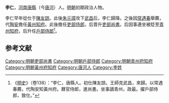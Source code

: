 '''李仁'''，[[河南|河南]][[唐縣|唐縣]]（今[[唐河|唐河]]）人。[[明朝|明朝]]初期政治人物。

李仁早年從仕于[[陳友諒|陳友諒]]。此後[[朱元璋|朱元璋]]攻下[[武昌|武昌]]后，李仁歸降。之後因[[常遇春|常遇春]]舉薦，代[[陶安|陶安]]擔任[[黃州|黃州]][[知府|知府]]。此後擔任[[吏部侍郎|吏部侍郎]]，后晋升[[吏部尚書|吏部尚書]]。后因事連坐被貶至[[青州|青州]][[知府|知府]]，后升任[[戶部侍郎|戶部侍郎]]<ref>《[[明史|明史]]》（卷138）：“李仁，唐縣人。初仕陳友諒。王師克武昌，來歸。以常遇春薦，代陶安知黃州府。曆官侍郎，進尚書。坐事謫青州，政最。擢戶部侍郎，致仕。”</ref>。

==参考文献==
{{wikisource|明史/卷138}}
<div class="references-small">
<references />
</div>

{{start box}}
{{s-off}}
{{s-before|[[陶安|陶安]]}}
{{s-title|韓宋黃州知州→明朝黃州府知府|龍鳳年間－1370年}}
{{s-vacant||next=[[石磷|石磷]]}}
{{end box}}

{{明朝人物小作品}}

[[Category:明朝吏部尚書|Category:明朝吏部尚書]]
[[Category:明朝戶部侍郎|Category:明朝戶部侍郎]]
[[Category:明朝青州府知府|Category:明朝青州府知府]]
[[Category:明朝黃州府知府|Category:明朝黃州府知府]]
[[Category:唐河人|Category:唐河人]]
[[Category:李姓|Category:李姓]]